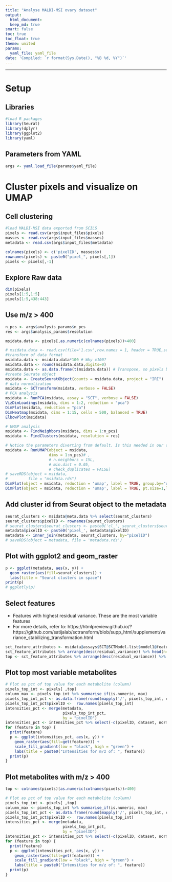 ```yaml
---
title: "Analyse MALDI-MSI ovary dataset"
output:
  html_document:
  keep_md: true
smart: false
toc: true
toc_float: true
theme: united
params:
  yaml_file: yaml_file
date: 'Compiled: `r format(Sys.Date(), "%B %d, %Y")`'
---
```

***
  
# Setup
## Libraries
```r
#load R packages
library(Seurat)
library(dplyr)
library(ggplot2)
library(yaml)
```

## Parameters from YAML
```r
args <- yaml.load_file(params$yaml_file)
```

# Cluster pixels and visualize on UMAP
## Cell clustering
```r
#load MALDI-MSI data exported from SCILS
pixels <- read.csv(args$input_files$pixels)
masses <- read.csv(args$input_files$masses)
metadata <- read.csv(args$input_files$metadata)

colnames(pixels) <- c('pixelID', masses$x)
rownames(pixels) <- paste0("pixel_", pixels[,1])
pixels <- pixels[,-1]
```

## Explore Raw data
```r
dim(pixels)
pixels[1:5,1:5]
pixels[1:5,438:443]
```
## Use m/z > 400
```r
n_pcs <- args$analysis_params$n_pcs
res <- args$analysis_params$resolution

msidata.data <- pixels[,as.numeric(colnames(pixels))>400]

# msidata.data <- read.csv(file='1.csv',row.names = 1, header = TRUE,sep=",")
#transform of data format
msidata.data <- msidata.data*100 # Why x100?
msidata.data <- round(msidata.data,digits=0)
msidata.data <- as.data.frame(t(msidata.data)) # Transpose, so pixels become columns
#create Seurate object
msidata <- CreateSeuratObject(counts = msidata.data, project = "IRI")
# data normalization
msidata <- SCTransform(msidata, verbose = FALSE)
# PCA analysis
msidata <- RunPCA(msidata, assay = "SCT", verbose = FALSE)
VizDimLoadings(msidata, dims = 1:2, reduction = "pca")
DimPlot(msidata, reduction = "pca")
DimHeatmap(msidata, dims = 1:15, cells = 500, balanced = TRUE)
ElbowPlot(msidata)

# UMAP analysis
msidata <- FindNeighbors(msidata, dims = 1:n_pcs)
msidata <- FindClusters(msidata, resolution = res)

# Notice the parameters diverting from default. Is this needed in our case?
msidata <- RunUMAP(object = msidata,
                   dims = 1:n_pcs)# ,
                   # n.neighbors = 15L,
                   # min.dist = 0.05,
                   # check_duplicates = FALSE)
# saveRDS(object = msidata,
#         file = "msidata.rds")
DimPlot(object = msidata, reduction = 'umap', label = TRUE, group.by="orig.ident",pt.size=1,label.size=5)
DimPlot(object = msidata, reduction = 'umap', label = TRUE, pt.size=1,label.size=5)
```

## Add cluster id from Seurat object to the metadata
```r
seurat_clusters <- msidata@meta.data %>% select(seurat_clusters)
seurat_clusters$pixelID <- rownames(seurat_clusters)
# seurat_clusters$seurat_clusters <- paste0('cl_', seurat_clusters$seurat_clusters)
metadata$pixelID <- paste0('pixel_', metadata$pixelID)
metadata <- inner_join(metadata, seurat_clusters, by="pixelID")
# saveRDS(object = metadata, file = 'metadata.rds')
```

## Plot with ggplot2 and geom_raster
```r
p <- ggplot(metadata, aes(x, y)) +
  geom_raster(aes(fill=seurat_clusters)) +
  labs(title = "Seurat clusters in space")
print(p)
# ggplotly(p)
```

## Select features
* Features with highest residual variance. These are the most variable features
* For more details, refer to: https://htmlpreview.github.io/?https://github.com/satijalab/sctransform/blob/supp_html/supplement/variance_stabilizing_transformation.html
```r
sct_feature_attributes <- msidata@assays$SCT@SCTModel.list$model1@feature.attributes
sct_feature_attributes %>% arrange(desc(residual_variance)) %>% head(n=20)
top <- sct_feature_attributes %>% arrange(desc(residual_variance)) %>% head(n=20) %>% rownames()
```

## Plot top most variable metabolites
```r
# Plot as pct of top value for each metabolite (column)
pixels_top_int <- pixels[ ,top]
column_max <- pixels_top_int %>% summarise_if(is.numeric, max)
pixels_top_int_pct <- as.data.frame(round(mapply('/', pixels_top_int, column_max)*100))
pixels_top_int_pct$pixelID <-  row.names(pixels_top_int)
intensities_pct <- merge(metadata,
                         pixels_top_int_pct,
                         by = "pixelID")
intensities_pct <- intensities_pct %>% select(-c(pixelID, dataset, normalization, seurat_clusters))
for (feature in top) {
  print(feature)
  p <- ggplot(intensities_pct, aes(x, y)) +
    geom_raster(aes(fill=get(feature))) +
    scale_fill_gradient(low = "black", high = "green") +
    labs(title = paste0("Intensities for m/z of: ", feature))
  print(p)
}
```
## Plot metabolites with m/z > 400
```r
top <- colnames(pixels)[as.numeric(colnames(pixels))>400]

# Plot as pct of top value for each metabolite (column)
pixels_top_int <- pixels[ ,top]
column_max <- pixels_top_int %>% summarise_if(is.numeric, max)
pixels_top_int_pct <- as.data.frame(round(mapply('/', pixels_top_int, column_max)*100))
pixels_top_int_pct$pixelID <-  row.names(pixels_top_int)
intensities_pct <- merge(metadata,
                         pixels_top_int_pct,
                         by = "pixelID")
intensities_pct <- intensities_pct %>% select(-c(pixelID, dataset, normalization, seurat_clusters))
for (feature in top) {
  print(feature)
  p <- ggplot(intensities_pct, aes(x, y)) +
    geom_raster(aes(fill=get(feature))) +
    scale_fill_gradient(low = "black", high = "green") +
    labs(title = paste0("Intensities for m/z of: ", feature))
  print(p)
}
```


